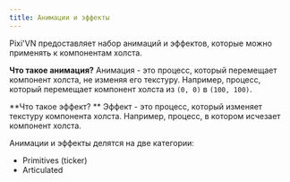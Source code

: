 ```yaml
---
title: Анимации и эффекты
---
```


Pixi'VN предоставляет набор анимаций и эффектов, которые можно применять к компонентам холста.

**Что такое анимация?** Анимация - это процесс, который перемещает компонент холста, не изменяя его текстуру. Например, процесс, который перемещает компонент холста из `(0, 0)` в `(100, 100)`.

**Что такое эффект? ** Эффект - это процесс, который изменяет текстуру компонента холста. Например, процесс, в котором исчезает компонент холста.

Анимации и эффекты делятся на две категории:

- <DynamicLink href="/start/canvas-tickers">Primitives (ticker)</DynamicLink>
- <DynamicLink href="/start/canvas-articulated-animations-effects">Articulated</DynamicLink>
